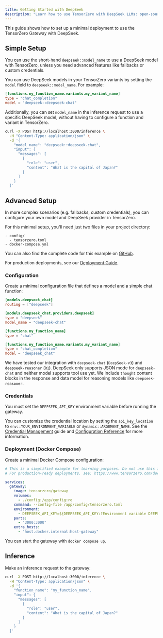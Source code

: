 ```yaml
---
title: Getting Started with DeepSeek
description: "Learn how to use TensorZero with DeepSeek LLMs: open-source gateway, observability, optimization, evaluations, and experimentation."
---
```



This guide shows how to set up a minimal deployment to use the TensorZero Gateway with DeepSeek.

## Simple Setup

You can use the short-hand `deepseek::model_name` to use a DeepSeek model with TensorZero, unless you need advanced features like fallbacks or custom credentials.

You can use DeepSeek models in your TensorZero variants by setting the `model` field to `deepseek::model_name`.
For example:

```toml {3}
[functions.my_function_name.variants.my_variant_name]
type = "chat_completion"
model = "deepseek::deepseek-chat"
```

Additionally, you can set `model_name` in the inference request to use a specific DeepSeek model, without having to configure a function and variant in TensorZero.

```bash {4}
curl -X POST http://localhost:3000/inference \
  -H "Content-Type: application/json" \
  -d '{
    "model_name": "deepseek::deepseek-chat",
    "input": {
      "messages": [
        {
          "role": "user",
          "content": "What is the capital of Japan?"
        }
      ]
    }
  }'
```

## Advanced Setup

In more complex scenarios (e.g. fallbacks, custom credentials), you can configure your own model and DeepSeek provider in TensorZero.

For this minimal setup, you'll need just two files in your project directory:

```
- config/
  - tensorzero.toml
- docker-compose.yml
```

<Tip>

You can also find the complete code for this example on [GitHub](https://github.com/tensorzero/tensorzero/tree/main/examples/guides/providers/deepseek).

</Tip>

For production deployments, see our [Deployment Guide](/docs/gateway/deployment/).

### Configuration

Create a minimal configuration file that defines a model and a simple chat function:

```toml title="config/tensorzero.toml"
[models.deepseek_chat]
routing = ["deepseek"]

[models.deepseek_chat.providers.deepseek]
type = "deepseek"
model_name = "deepseek-chat"

[functions.my_function_name]
type = "chat"

[functions.my_function_name.variants.my_variant_name]
type = "chat_completion"
model = "deepseek_chat"
```

We have tested our integration with `deepseek-chat` (`DeepSeek-v3`) and `deepseek-reasoner` (`R1`).
DeepSeek only supports JSON mode for `deepseek-chat` and neither model supports tool use yet.
We include `thought` content blocks in the response and data model for reasoning models like `deepseek-reasoner`.

### Credentials

You must set the `DEEPSEEK_API_KEY` environment variable before running the gateway.

You can customize the credential location by setting the `api_key_location` to `env::YOUR_ENVIRONMENT_VARIABLE` or `dynamic::ARGUMENT_NAME`.
See the [Credential Management](/docs/gateway/guides/credential-management/) guide and [Configuration Reference](/docs/gateway/configuration-reference/) for more information.

### Deployment (Docker Compose)

Create a minimal Docker Compose configuration:

```yaml title="docker-compose.yml"
# This is a simplified example for learning purposes. Do not use this in production.
# For production-ready deployments, see: https://www.tensorzero.com/docs/gateway/deployment

services:
  gateway:
    image: tensorzero/gateway
    volumes:
      - ./config:/app/config:ro
    command: --config-file /app/config/tensorzero.toml
    environment:
      - DEEPSEEK_API_KEY=${DEEPSEEK_API_KEY:?Environment variable DEEPSEEK_API_KEY must be set.}
    ports:
      - "3000:3000"
    extra_hosts:
      - "host.docker.internal:host-gateway"
```

You can start the gateway with `docker compose up`.

## Inference

Make an inference request to the gateway:

```bash
curl -X POST http://localhost:3000/inference \
  -H "Content-Type: application/json" \
  -d '{
    "function_name": "my_function_name",
    "input": {
      "messages": [
        {
          "role": "user",
          "content": "What is the capital of Japan?"
        }
      ]
    }
  }'
```
